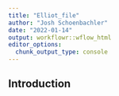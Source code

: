 ```yaml
---
title: "Elliot_file"
author: "Josh Schoenbachler"
date: "2022-01-14"
output: workflowr::wflow_html
editor_options:
  chunk_output_type: console
---
```


## Introduction

```r

```

